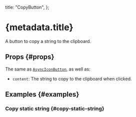 
  title: "CopyButton",
};


# {metadata.title}

A button to copy a string to the clipboard.

## Props \{#props}

The same as [`AsyncIconButton`](/components/async-icon-button#props), as well as:

- `content`: The string to copy to the clipboard when clicked.

## Examples \{#examples}

### Copy static string \{#copy-static-string}

<CopyStaticStringExample />
